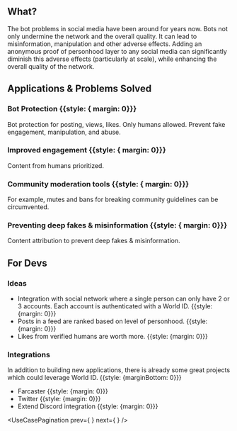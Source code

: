 <UseCaseHeader
	color="72, 124, 165"
	image="/images/docs/use-cases/icons/social-media.svg"
	title="Social Media"
	description="Using World ID, and particularly relying on global proof of personhood, can be used to build a truly democratic, one person one vote, system as well as novel voting systems"
/>

## What?

The bot problems in social media have been around for years now. Bots not only undermine the network and the overall quality. It can lead to misinformation, manipulation and other adverse effects. Adding an anonymous proof of personhood layer to any social media can significantly diminish this adverse effects (particularly at scale), while enhancing the overall quality of the network.

## Applications & Problems Solved

### Bot Protection {{style: { margin: 0}}}

Bot protection for posting, views, likes. Only humans allowed. Prevent fake engagement, manipulation, and abuse.

### Improved engagement {{style: { margin: 0}}}

Content from humans prioritized.

### Community moderation tools {{style: { margin: 0}}}

For example, mutes and bans for breaking community guidelines can be circumvented.

### Preventing deep fakes & misinformation {{style: { margin: 0}}}

Content attribution to prevent deep fakes & misinformation.

<Cta />

## For Devs

### Ideas

-   Integration with social network where a single person can only have 2 or 3 accounts. Each account is authenticated with a World ID. {{style: {margin: 0}}}
-   Posts in a feed are ranked based on level of personhood. {{style: {margin: 0}}}
-   Likes from verified humans are worth more. {{style: {margin: 0}}}

### Integrations

In addition to building new applications, there is already some great projects which could leverage World ID. {{style: {marginBottom: 0}}}

-   Farcaster {{style: {margin: 0}}}
-   Twitter {{style: {margin: 0}}}
-   Extend Discord integration {{style: {margin: 0}}}

<ExploreUseCases className="mt-12" />

<UseCasePagination
	prev={
		<UseCasePaginationItem
			image="/images/docs/use-cases/icons/voting-platforms.svg"
			title="Voting platforms"
			url="/use-cases/voting-platforms"
			color="#4940E0"
		/>
	}
	next={
		<UseCasePaginationItem
			image="/images/docs/use-cases/icons/wealth-distribution.svg"
			title="Wealth Distribution"
			url="/use-cases/wealth-distribution"
			color="#00C313"
		/>
	}
/>
